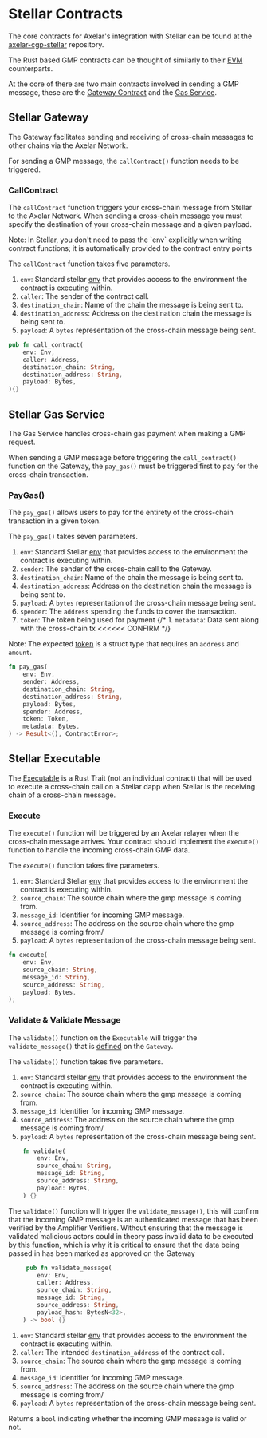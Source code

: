 
# Stellar Contracts

The core contracts for Axelar's integration with Stellar can be found at the [axelar-cgp-stellar](https://github.com/axelarnetwork/axelar-cgp-stellar) repository. 

The Rust based GMP contracts can be thought of similarly to their [EVM](/dev/general-message-passing/gmp-messages/) counterparts. 

At the core of there are two main contracts involved in sending a GMP message, these are the [Gateway Contract](https://github.com/axelarnetwork/axelar-cgp-stellar/tree/main/contracts/axelar-gateway) and the [Gas Service](https://github.com/axelarnetwork/axelar-cgp-stellar/tree/main/contracts/axelar-gas-service).

## Stellar Gateway
The Gateway facilitates sending and receiving of cross-chain messages to other chains via the Axelar Network.

For sending a GMP message, the `callContract()` function needs to be triggered.

### CallContract
The `callContract` function triggers your cross-chain message from Stellar to the Axelar Network. When sending a cross-chain message you must specify the destination of your cross-chain message and a given payload.

<Callout emoji="💡">
Note: In Stellar, you don't need to pass the `env` explicitly when writing contract functions; it is automatically provided to the contract entry points
</Callout>
    
The `callContract` function takes five parameters. 
1. `env`: Standard stellar [env](https://developers.stellar.org/docs/learn/encyclopedia/contract-development/environment-concepts) that provides access to the environment the contract is executing within. 
1. `caller`: The sender of the contract call. 
1. `destination_chain`: Name of the chain the message is being sent to.
1. `destination_address`: Address on the destination chain the message is being sent to.
1. `payload`: A `bytes` representation of the cross-chain message being sent.

```rust
pub fn call_contract(
    env: Env,
    caller: Address,
    destination_chain: String,
    destination_address: String,
    payload: Bytes,
){}
```

## Stellar Gas Service
The Gas Service handles cross-chain gas payment when making a GMP request. 

When sending a GMP message before triggering the `call_contract()` function on the Gateway, the `pay_gas()` must be triggered first to pay for the cross-chain transaction.  

### PayGas()
 The `pay_gas()` allows users to pay for the entirety of the cross-chain transaction in a given token. 

 The `pay_gas()` takes seven parameters.
1. `env`: Standard Stellar [env](https://developers.stellar.org/docs/learn/encyclopedia/contract-development/environment-concepts) that provides access to the environment the contract is executing within. 
1. `sender`: The sender of the cross-chain call to the Gateway. 
1. `destination_chain`: Name of the chain the message is being sent to.
1. `destination_address`: Address on the destination chain the message is being sent to.
1. `payload`: A `bytes` representation of the cross-chain message being sent.
1. `spender`: The `address` spending the funds to cover the transaction.
1. `token`: The token being used for payment
{/* 1. `metadata`: Data sent along with the cross-chain tx <<<<<< CONFIRM */}

Note: The expected [token](https://github.com/axelarnetwork/axelar-cgp-stellar/blob/main/packages/axelar-stellar-std/src/types.rs#L5) is a struct type that requires an `address` and `amount`. 

```rust
fn pay_gas(
    env: Env,
    sender: Address,
    destination_chain: String,
    destination_address: String,
    payload: Bytes,
    spender: Address,
    token: Token,
    metadata: Bytes,
) -> Result<(), ContractError>;
```

## Stellar Executable
The [Executable](https://github.com/axelarnetwork/axelar-cgp-stellar/blob/main/contracts/axelar-gateway/src/executable.rs#L9) is a Rust Trait (not an individual contract) that will be used to execute a cross-chain call on a Stellar dapp when Stellar is the receiving chain of a cross-chain message.

### Execute 
The `execute()` function will be triggered by an Axelar relayer when the cross-chain message arrives. Your contract should implement the `execute()` function to handle the incoming cross-chain GMP data.

The `execute()` function takes five parameters.
1. `env`: Standard Stellar [env](https://developers.stellar.org/docs/learn/encyclopedia/contract-development/environment-concepts) that provides access to the environment the contract is executing within. 
1. `source_chain`: The source chain where the gmp message is coming from.
1. `message_id`: Identifier for incoming GMP message.
1. `source_address`: The address on the source chain where the gmp message is coming from/
1. `payload`: A `bytes` representation of the cross-chain message being sent.

```rust
fn execute(
    env: Env,
    source_chain: String,
    message_id: String,
    source_address: String,
    payload: Bytes,
);
```

### Validate & Validate Message
The `validate()` function on the `Executable` will trigger the `validate_message()` that is [defined](https://github.com/axelarnetwork/axelar-cgp-stellar/blob/main/contracts/axelar-gateway/src/contract.rs#L128) on the `Gateway`.

The `validate()` function takes five parameters.
1. `env`: Standard stellar [env](https://developers.stellar.org/docs/learn/encyclopedia/contract-development/environment-concepts) that provides access to the environment the contract is executing within. 
1. `source_chain`: The source chain where the gmp message is coming from.
1. `message_id`: Identifier for incoming GMP message.
1. `source_address`: The address on the source chain where the gmp message is coming from/
1. `payload`: A `bytes` representation of the cross-chain message being sent.

```rust
    fn validate(
        env: Env,
        source_chain: String,
        message_id: String,
        source_address: String,
        payload: Bytes,
    ) {}
```

The `validate()` function will trigger the `validate_message()`, this will confirm that the incoming GMP message is an authenticated message that has been verified by the Amplifier Verifiers. Without ensuring that the message is validated malicious actors could in theory pass invalid data to be executed by this function, which is why it is critical to ensure that the data being passed in has been marked as approved on the Gateway

```rust
     pub fn validate_message(
        env: Env,
        caller: Address,
        source_chain: String,
        message_id: String,
        source_address: String,
        payload_hash: BytesN<32>,
    ) -> bool {}
```

1. `env`: Standard stellar [env](https://developers.stellar.org/docs/learn/encyclopedia/contract-development/environment-concepts) that provides access to the environment the contract is executing within. 
1. `caller`: The intended `destination_address` of the contract call.
1. `source_chain`: The source chain where the gmp message is coming from.
1. `message_id`: Identifier for incoming GMP message.
1. `source_address`: The address on the source chain where the gmp message is coming from/
1. `payload`: A `bytes` representation of the cross-chain message being sent.

Returns a `bool` indicating whether the incoming GMP message is valid or not.